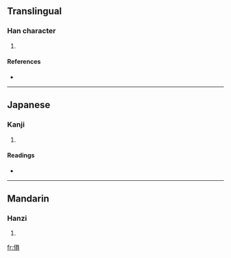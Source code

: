 ==Translingual==

===Han character===
{{Han char|rn=9|rad=人|as=10|sn=12|four=|canj=人口月金 (ORBC)}}

# {{defn|Han|sort=人10}}

====References====
* {{Han ref|kx=0112.240|dkj=00944|dj=0240.090|hdz=10203.020|uh=508A|ud=20618}}

----

==Japanese==

===Kanji===
{{ja-kanji|grade=|rs=人10}}

# {{defn|Japanese|sort=人10}}

====Readings====
* {{ja-readings|on=[[いん]] (in)|kun=[[まさる]] (masaru), [[ゆたか]] (yutaka)}}

----

==Mandarin==

===Hanzi===
{{cmn-hanzi|pin=[[yǔn]] ([[yun3]])|wg=yün<sup>3</sup>}}

# {{defn|Mandarin|sort=人10}}

[[fr:傊]]
